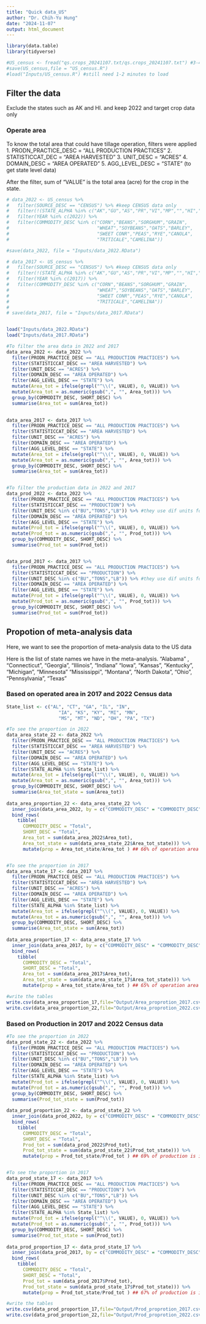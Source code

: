```yaml
---
title: "Quick data_US"
author: "Dr. Chih-Yu Hung"
date: "2024-11-07"
output: html_document
---
```


```r
library(data.table)
library(tidyverse)

#US_census <- fread("qs.crops_20241107.txt/qs.crops_20241107.txt") #3-4 minutes to read
#save(US_census,file = "US_census.R")
#load("Inputs/US_census.R") #still need 1-2 minutes to load
```

## Filter the data

Exclude the states such as AK and HI. and keep 2022 and target crop data only

### Operate area
To know the total area that could have tillage operation, filters were applied
1. PRODN_PRACTICE_DESC = "ALL PRODUCTION PRACTICES"
2. STATISTICCAT_DEC = "AREA HARVESTED"
3. UNIT_DESC = "ACRES"
4. DOMAIN_DESC = "AREA OPERATED"
5. AGG_LEVEL_DESC = "STATE"  (to get state level data)

After the filter, sum of "VALUE" is the total area (acre) for the crop in the state.

```r

# data_2022 <- US_census %>%
#   filter(SOURCE_DESC == "CENSUS") %>% #keep CENSUS data only
#   filter(!(STATE_ALPHA %in% c("AK","GU","AS","PR","VI","MP","","HI",""))) %>% #exclude territories, HI and AK
#   filter(YEAR %in% c(2022)) %>%
#   filter(COMMODITY_DESC %in% c("CORN","BEANS","SORGHUM","GRAIN",
#                                "WHEAT","SOYBEANS","OATS","BARLEY",
#                                "SWEET CONR","PEAS","RYE","CANOLA",
#                                "TRITICALE","CAMELINA"))

#save(data_2022, file = "Inputs/data_2022.RData")

# data_2017 <- US_census %>%
#   filter(SOURCE_DESC == "CENSUS") %>% #keep CENSUS data only
#   filter(!(STATE_ALPHA %in% c("AK","GU","AS","PR","VI","MP","","HI",""))) %>% #exclude territories, HI and AK
#   filter(YEAR %in% c(2017)) %>%
#   filter(COMMODITY_DESC %in% c("CORN","BEANS","SORGHUM","GRAIN",
#                                "WHEAT","SOYBEANS","OATS","BARLEY",
#                                "SWEET CONR","PEAS","RYE","CANOLA",
#                                "TRITICALE","CAMELINA"))
# 
# save(data_2017, file = "Inputs/data_2017.RData")


load("Inputs/data_2022.RData")
load("Inputs/data_2017.RData")

#To filter the area data in 2022 and 2017
data_area_2022 <- data_2022 %>%
  filter(PRODN_PRACTICE_DESC == "ALL PRODUCTION PRACTICES") %>%
  filter(STATISTICCAT_DESC == "AREA HARVESTED") %>%
  filter(UNIT_DESC == "ACRES") %>%
  filter(DOMAIN_DESC == "AREA OPERATED") %>%
  filter(AGG_LEVEL_DESC == "STATE") %>%
  mutate(Area_tot = ifelse(grepl("^\\(", VALUE), 0, VALUE)) %>%
  mutate(Area_tot = as.numeric(gsub(",", "", Area_tot))) %>%   
  group_by(COMMODITY_DESC, SHORT_DESC) %>%
  summarise(Area_tot = sum(Area_tot))
  

data_area_2017 <- data_2017 %>%
  filter(PRODN_PRACTICE_DESC == "ALL PRODUCTION PRACTICES") %>%
  filter(STATISTICCAT_DESC == "AREA HARVESTED") %>%
  filter(UNIT_DESC == "ACRES") %>%
  filter(DOMAIN_DESC == "AREA OPERATED") %>%
  filter(AGG_LEVEL_DESC == "STATE") %>%
  mutate(Area_tot = ifelse(grepl("^\\(", VALUE), 0, VALUE)) %>%
  mutate(Area_tot = as.numeric(gsub(",", "", Area_tot))) %>%   
  group_by(COMMODITY_DESC, SHORT_DESC) %>%
  summarise(Area_tot = sum(Area_tot))


#To filter the production data in 2022 and 2017
data_prod_2022 <- data_2022 %>%
  filter(PRODN_PRACTICE_DESC == "ALL PRODUCTION PRACTICES") %>%
  filter(STATISTICCAT_DESC == "PRODUCTION") %>%
  filter(UNIT_DESC %in% c("BU","TONS","LB")) %>% #they use dif units for grain and silage, or other
  filter(DOMAIN_DESC == "AREA OPERATED") %>%
  filter(AGG_LEVEL_DESC == "STATE") %>%
  mutate(Prod_tot = ifelse(grepl("^\\(", VALUE), 0, VALUE)) %>%
  mutate(Prod_tot = as.numeric(gsub(",", "", Prod_tot))) %>%   
  group_by(COMMODITY_DESC, SHORT_DESC) %>%
  summarise(Prod_tot = sum(Prod_tot))


data_prod_2017 <- data_2017 %>%
  filter(PRODN_PRACTICE_DESC == "ALL PRODUCTION PRACTICES") %>%
  filter(STATISTICCAT_DESC == "PRODUCTION") %>%
  filter(UNIT_DESC %in% c("BU","TONS","LB")) %>% #they use dif units for grain and silage, or other
  filter(DOMAIN_DESC == "AREA OPERATED") %>%
  filter(AGG_LEVEL_DESC == "STATE") %>%
  mutate(Prod_tot = ifelse(grepl("^\\(", VALUE), 0, VALUE)) %>%
  mutate(Prod_tot = as.numeric(gsub(",", "", Prod_tot))) %>%   
  group_by(COMMODITY_DESC, SHORT_DESC) %>%
  summarise(Prod_tot = sum(Prod_tot))

```

## Propotion of meta-analysis data

Here, we want to see the proportion of meta-analysis data to the US data 

Here is the list of state names we have in the meta-analysis. 
"Alabama" , "Connecticut", "Georgia", "Illinois", "Indiana"
"Iowa", "Kansas", "Kentucky", "Michigan", "Minnesota"
"Mississippi", "Montana", "North Dakota", "Ohio", "Pennsylvania", "Texas"


### Based on operated area in 2017 and 2022 Census data
```r

State_list <- c("AL", "CT", "GA", "IL", "IN", 
                   "IA", "KS", "KY", "MI", "MN", 
                   "MS", "MT", "ND", "OH", "PA", "TX")

#To see the proportion in 2022
data_area_state_22 <- data_2022 %>%
  filter(PRODN_PRACTICE_DESC == "ALL PRODUCTION PRACTICES") %>%
  filter(STATISTICCAT_DESC == "AREA HARVESTED") %>%
  filter(UNIT_DESC == "ACRES") %>%
  filter(DOMAIN_DESC == "AREA OPERATED") %>%
  filter(AGG_LEVEL_DESC == "STATE") %>%
  filter(STATE_ALPHA %in% State_list) %>%
  mutate(Area_tot = ifelse(grepl("^\\(", VALUE), 0, VALUE)) %>%
  mutate(Area_tot = as.numeric(gsub(",", "", Area_tot))) %>%   
  group_by(COMMODITY_DESC, SHORT_DESC) %>%
  summarise(Area_tot_state = sum(Area_tot))
  
data_area_proportion_22 <- data_area_state_22 %>%
  inner_join(data_area_2022, by = c("COMMODITY_DESC" = "COMMODITY_DESC", "SHORT_DESC" = "SHORT_DESC"))%>%
  bind_rows(
    tibble(
      COMMODITY_DESC = "Total",
      SHORT_DESC = "Total",
      Area_tot = sum(data_area_2022$Area_tot),
      Area_tot_state = sum(data_area_state_22$Area_tot_state))) %>%
      mutate(prop = Area_tot_state/Area_tot ) ## 66% of operation area is included in our analysis 


#To see the proportion in 2017
data_area_state_17 <- data_2017 %>%
  filter(PRODN_PRACTICE_DESC == "ALL PRODUCTION PRACTICES") %>%
  filter(STATISTICCAT_DESC == "AREA HARVESTED") %>%
  filter(UNIT_DESC == "ACRES") %>%
  filter(DOMAIN_DESC == "AREA OPERATED") %>%
  filter(AGG_LEVEL_DESC == "STATE") %>%
  filter(STATE_ALPHA %in% State_list) %>%
  mutate(Area_tot = ifelse(grepl("^\\(", VALUE), 0, VALUE)) %>%
  mutate(Area_tot = as.numeric(gsub(",", "", Area_tot))) %>%   
  group_by(COMMODITY_DESC, SHORT_DESC) %>%
  summarise(Area_tot_state = sum(Area_tot))
  
data_area_proportion_17 <- data_area_state_17 %>%
  inner_join(data_area_2017, by = c("COMMODITY_DESC" = "COMMODITY_DESC", "SHORT_DESC" = "SHORT_DESC"))%>%
  bind_rows(
    tibble(
      COMMODITY_DESC = "Total",
      SHORT_DESC = "Total",
      Area_tot = sum(data_area_2017$Area_tot),
      Area_tot_state = sum(data_area_state_17$Area_tot_state))) %>%
      mutate(prop = Area_tot_state/Area_tot ) ## 65% of operation area is included in our analysis 

#write the tables
write.csv(data_area_proportion_17,file="Output/Area_proprotion_2017.csv")
write.csv(data_area_proportion_22,file="Output/Area_proprotion_2022.csv")

```

### Based on Production in 2017 and 2022 Census data
```r

#To see the proportion in 2022
data_prod_state_22 <- data_2022 %>%
  filter(PRODN_PRACTICE_DESC == "ALL PRODUCTION PRACTICES") %>%
  filter(STATISTICCAT_DESC == "PRODUCTION") %>%
  filter(UNIT_DESC %in% c("BU","TONS","LB")) %>%
  filter(DOMAIN_DESC == "AREA OPERATED") %>%
  filter(AGG_LEVEL_DESC == "STATE") %>%
  filter(STATE_ALPHA %in% State_list) %>%
  mutate(Prod_tot = ifelse(grepl("^\\(", VALUE), 0, VALUE)) %>%
  mutate(Prod_tot = as.numeric(gsub(",", "", Prod_tot))) %>%   
  group_by(COMMODITY_DESC, SHORT_DESC) %>%
  summarise(Prod_tot_state = sum(Prod_tot))
  
data_prod_proportion_22 <- data_prod_state_22 %>%
  inner_join(data_prod_2022, by = c("COMMODITY_DESC" = "COMMODITY_DESC", "SHORT_DESC" = "SHORT_DESC"))%>%
  bind_rows(
    tibble(
      COMMODITY_DESC = "Total",
      SHORT_DESC = "Total",
      Prod_tot = sum(data_prod_2022$Prod_tot),
      Prod_tot_state = sum(data_prod_state_22$Prod_tot_state))) %>%
      mutate(prop = Prod_tot_state/Prod_tot ) ## 69% of production is included in our analysis 


#To see the proportion in 2017
data_prod_state_17 <- data_2017 %>%
  filter(PRODN_PRACTICE_DESC == "ALL PRODUCTION PRACTICES") %>%
  filter(STATISTICCAT_DESC == "PRODUCTION") %>%
  filter(UNIT_DESC %in% c("BU","TONS","LB")) %>%
  filter(DOMAIN_DESC == "AREA OPERATED") %>%
  filter(AGG_LEVEL_DESC == "STATE") %>%
  filter(STATE_ALPHA %in% State_list) %>%
  mutate(Prod_tot = ifelse(grepl("^\\(", VALUE), 0, VALUE)) %>%
  mutate(Prod_tot = as.numeric(gsub(",", "", Prod_tot))) %>%   
  group_by(COMMODITY_DESC, SHORT_DESC) %>%
  summarise(Prod_tot_state = sum(Prod_tot))
  
data_prod_proportion_17 <- data_prod_state_17 %>%
  inner_join(data_prod_2017, by = c("COMMODITY_DESC" = "COMMODITY_DESC", "SHORT_DESC" = "SHORT_DESC"))%>%
  bind_rows(
    tibble(
      COMMODITY_DESC = "Total",
      SHORT_DESC = "Total",
      Prod_tot = sum(data_prod_2017$Prod_tot),
      Prod_tot_state = sum(data_prod_state_17$Prod_tot_state))) %>%
      mutate(prop = Prod_tot_state/Prod_tot ) ## 67% of production is included in our analysis 

#write the tables
write.csv(data_prod_proportion_17,file="Output/Prod_proprotion_2017.csv")
write.csv(data_prod_proportion_22,file="Output/Prod_proprotion_2022.csv")

```
